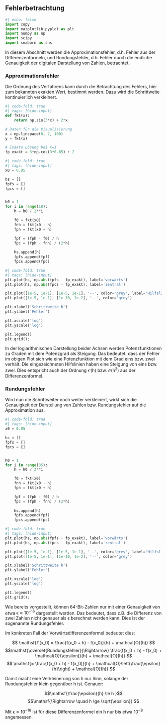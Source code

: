 ## Fehlerbetrachtung

```python
#| echo: false
import copy
import matplotlib.pyplot as plt
import numpy as np
import scipy
import seaborn as sns
```

In diesem Abschnitt werden die Approximationsfehler, d.h. Fehler aus der 
Differenzenformeln, und Rundungsfehler, d.h. Fehler durch die endliche 
Genauigkeit der digitalen Darstellung von Zahlen, betrachtet.

### Approximationsfehler

Die Ordnung des Verfahrens kann durch die Betrachtung des Fehlers, hier zum 
bekannten exakten Wert, bestimmt werden. Dazu wird die Schrittweite 
kontinuierlich verkleinert. 

```python
#| code-fold: true
#| tags: [hide-input]
def fkt(x):
    return np.sin(3*x) + 2*x

# Daten für die Visualisierung
x = np.linspace(0, 2, 100)
y = fkt(x)

# Exakte Lösung bei x=1
fp_exakt = 3*np.cos(3*0.85) + 2
```

```python
#| code-fold: true
#| tags: [hide-input]
x0 = 0.85

hs = []
fpfs = []
fpcs = []


h0 = 1
for i in range(18):
    h = h0 / 2**i

    f0 = fkt(x0)
    fnh = fkt(x0 - h)
    fph = fkt(x0 + h)

    fpf = (fph - f0) / h
    fpc = (fph - fnh) / (2*h)
    
    hs.append(h)
    fpfs.append(fpf)
    fpcs.append(fpc)
```

```python
#| code-fold: true
#| tags: [hide-input]
plt.plot(hs, np.abs(fpfs - fp_exakt), label='vorwärts')
plt.plot(hs, np.abs(fpcs - fp_exakt), label='zentral')

plt.plot([1e-5, 1e-1], [1e-5, 1e-1], '--', color='grey', label='Hilfslinien')
plt.plot([1e-5, 1e-1], [1e-10, 1e-2], '--', color='grey')

plt.xlabel('Schrittweite h')
plt.ylabel('Fehler')

plt.xscale('log')
plt.yscale('log')

plt.legend()
plt.grid();
```

In der logiarithmischen Darstellung beider Achsen werden Potenzfunktionen zu 
Graden mit dem Potenzgrad als Steigung. Das bedeutet, dass der Fehler im obigen 
Plot sich wie eine Potenzfunktion mit dem Grad eins bzw. zwei verhält. Die 
eingezeichneten Hilfslinien haben eine Steigung von eins bzw. zwei. Dies 
entspricht auch der Ordnung $\mathsf{\mathcal{O}(h)}$ bzw. $\mathsf{\mathcal{O}(h^2)}$ 
aus der Differenzenformel.

### Rundungsfehler

Wird nun die Schrittweiter noch weiter verkleinert, wirkt sich die Genauigkeit 
der Darstellung von Zahlen bzw. Rundungsfehler auf die Approximation aus.

```python
#| code-fold: true
#| tags: [hide-input]
x0 = 0.85

hs = []
fpfs = []
fpcs = []


h0 = 1
for i in range(35):
    h = h0 / 2**i

    f0 = fkt(x0)
    fnh = fkt(x0 - h)
    fph = fkt(x0 + h)

    fpf = (fph - f0) / h
    fpc = (fph - fnh) / (2*h)
    
    hs.append(h)
    fpfs.append(fpf)
    fpcs.append(fpc)
```

```python
#| code-fold: true
#| tags: [hide-input]
plt.plot(hs, np.abs(fpfs - fp_exakt), label='vorwärts')
plt.plot(hs, np.abs(fpcs - fp_exakt), label='zentral')

plt.plot([1e-5, 1e-1], [1e-5, 1e-1], '--', color='grey', label='Hilfslinien')
plt.plot([1e-5, 1e-1], [1e-10, 1e-2], '--', color='grey')

plt.xlabel('Schrittweite h')
plt.ylabel('Fehler')

plt.xscale('log')
plt.yscale('log')

plt.legend()
plt.grid();
```

Wie bereits vorgestellt, können 64-Bit-Zahlen nur mit einer Genauigkeit von 
etwa $\mathsf{\epsilon\approx10^{-16}}$ dargestellt werden. Das bedeutet, 
dass z.B. die Differenz von zwei Zahlen nicht genauer als $\mathsf{\epsilon}$ 
berechnet werden kann. Dies ist der sogenannte Rundungsfehler.

Im konkreten Fall der Vorwärtsdifferenzenformel bedeutet dies:

$$ \mathsf{f'(x_0) = \frac{f(x_0 + h) - f(x_0)}{h} + \mathcal{O}(h)} $$
$$\mathsf{\overset{Rundungsfehler}{\Rightarrow} \frac{f(x_0 + h) - f(x_0) + \mathcal{O}(\epsilon)}{h} + \mathcal{O}(h)} $$
$$ \mathsf{= \frac{f(x_0 + h) - f(x_0)}{h} + \mathcal{O}\left(\frac{\epsilon}{h}\right) + \mathcal{O}(h)} $$

Damit macht eine Verkleinerung von $\mathsf{h}$ nur Sinn, solange der Rundungsfehler 
klein gegenüber $\mathsf{h}$ ist. Genauer:

$$\mathsf{\frac{\epsilon}{h} \le h }$$
$$\mathsf{\Rightarrow \quad h \ge \sqrt{\epsilon}} $$

Mit $\mathsf{\epsilon \approx 10^{-16}}$ ist für diese Differenzenformel ein 
$\mathsf{h}$ nur bis etwa $\mathsf{10^{-8}}$ angemessen.


